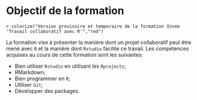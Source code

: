 # Objectif de la formation {#intro}

`r colorize("Version provisoire et temporaire de la formation Insee 'Travail collaboratif avec R'","red")`

La formation vise à présenter la manière dont un projet collaboratif peut être mené avec `R` et la manière dont `Rstudio` facilite ce travail. Les compétences acquises au cours de cette formation sont les suivantes: 

* Bien utiliser `Rstudio` en utilisant les `Rprojects`;
* RMarkdown;
* Bien programmer en `R`;
* Utiliser `Git`;
* Développer des packages.

<!--------------
You can label chapter and section titles using `{#label}` after them, e.g., we can reference Chapter \@ref(intro). If you do not manually label them, there will be automatic labels anyway, e.g., Chapter \@ref(methods).

Figures and tables with captions will be placed in `figure` and `table` environments, respectively.

```r
par(mar = c(4, 4, .1, .1))
plot(pressure, type = 'b', pch = 19)
```

Reference a figure by its code chunk label with the `fig:` prefix, e.g., see Figure \@ref(fig:nice-fig). Similarly, you can reference tables generated from `knitr::kable()`, e.g., see Table \@ref(tab:nice-tab).

```r
knitr::kable(
  head(iris, 20), caption = 'Here is a nice table!',
  booktabs = TRUE
)
```

You can write citations, too. For example, we are using the **bookdown** package [@R-bookdown] in this sample book, which was built on top of R Markdown and **knitr** [@xie2015].
------>